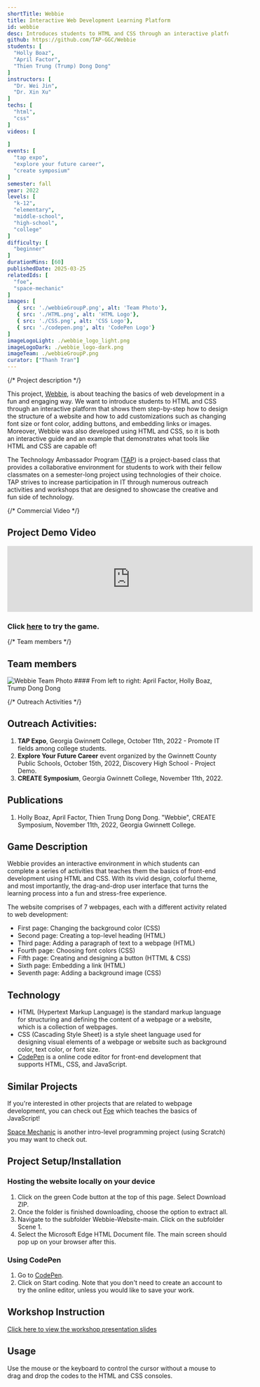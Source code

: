 ```yaml
---
shortTitle: Webbie
title: Interactive Web Development Learning Platform
id: webbie
desc: Introduces students to HTML and CSS through an interactive platform that shows them step-by-step how to design the structure of a website and how to add customizations such as changing font size or font color, adding buttons, and embedding links or images.
github: https://github.com/TAP-GGC/Webbie
students: [
  "Holly Boaz",
  "April Factor",
  "Thien Trung (Trump) Dong Dong"
]
instructors: [
  "Dr. Wei Jin",
  "Dr. Xin Xu"
] 
techs: [
  "html",
  "css"
]
videos: [
  
]
events: [
  "tap expo",
  "explore your future career",
  "create symposium"
]
semester: fall
year: 2022
levels: [
  "k-12",
  "elementary",
  "middle-school",
  "high-school",
  "college"
] 
difficulty: [
  "beginner"
] 
durationMins: [60]
publishedDate: 2025-03-25
relatedIds: [
  "foe",
  "space-mechanic"
]
images: [
   { src: './webbieGroupP.png', alt: 'Team Photo'},
   { src: './HTML.png', alt: 'HTML Logo'},
   { src: './CSS.png', alt: 'CSS Logo'},
   { src: './codepen.png', alt: 'CodePen Logo'}
]
imageLogoLight: ./webbie_logo_light.png
imageLogoDark: ./webbie_logo-dark.png
imageTeam: ./webbieGroupP.png
curator: ["Thanh Tran"]
---
```




{/* Project description */}

This project, <a href="https://tap-ggc.github.io/Webbie/Scene%201/mainPage.html" target="_blank" rel="noopener noreferrer">Webbie</a>, is about teaching the basics of web development in a fun and engaging way. We want to introduce students to HTML and CSS through an interactive platform that shows them step-by-step how to design the structure of a website and how to add customizations such as changing font size or font color, adding buttons, and embedding links or images. Moreover, Webbie was also developed using HTML and CSS, so it is both an interactive guide and an example that demonstrates what tools like HTML and CSS are capable of!

The Technology Ambassador Program ([TAP](https://ggc.edu/academics/school-of-science-and-technology/research-internships-service-learning/technology-ambassador-program)) is a project-based class that provides a collaborative environment for students to work with their fellow classmates on a semester-long project using technologies of their choice. TAP strives to increase participation in IT through numerous outreach activities and workshops that are designed to showcase the creative and fun side of technology.

{/* Commercial Video */}
## Project Demo Video
<div className="video-container">
  <iframe 
    width="560" 
    class="youtube"
    src="https://github.com/user-attachments/assets/f3876054-5480-45ac-bf06-b36a356564ec" 
    title="Webbie Commercial Video" 
    frameBorder="0" 
    allow="accelerometer; autoplay; clipboard-write; encrypted-media; gyroscope; picture-in-picture" 
    allowFullScreen>
  </iframe>
</div>

### Click <a href="https://tap-ggc.github.io/Webbie/Scene%201/mainPage.html" target="_blank" rel="noopener noreferrer">here</a> to try the game.

{/* Team members */}
## Team members
<Image src={TeamPhoto} alt="Webbie Team Photo" />
#### From left to right: April Factor, Holly Boaz, Trump Dong Dong
<br />

{/* Outreach Activities */}
## Outreach Activities:
1. **TAP Expo**, Georgia Gwinnett College, October 11th, 2022 - Promote IT fields among college students.
2. **Explore Your Future Career** event organized by the Gwinnett County Public Schools, October 15th, 2022, Discovery High School - Project Demo.
3. **CREATE Symposium**, Georgia Gwinnett College, November 11th, 2022.

## Publications
1. Holly Boaz, April Factor, Thien Trung Dong Dong. "Webbie", CREATE Symposium, November 11th, 2022, Georgia Gwinnett College.


## Game Description
Webbie provides an interactive environment in which students can complete a series of activities that teaches them the basics of front-end development using HTML and CSS. With its vivid design, colorful theme, and most importantly, the drag-and-drop user interface that turns the learning process into a fun and stress-free experience.

The website comprises of 7 webpages, each with a different activity related to web development:
* First page: Changing the background color (CSS)
* Second page: Creating a top-level heading (HTML)
* Third page: Adding a paragraph of text to a webpage (HTML)
* Fourth page: Choosing font colors (CSS)
* Fifth page: Creating and designing a button (HTTML & CSS)
* Sixth page: Embedding a link (HTML)
* Seventh page: Adding a background image (CSS)

## Technology
<div class='gallery-list'>
<Logo src={HTMLLogo.src} alt="HTML Logo" />
<Logo src={CSSLogo.src} alt="CSS Logo" />
<Logo src={CodePenLogo.src} alt="CodePen Logo" link="https://codepen.io/" />
</div>

* HTML (Hypertext Markup Language) is the standard markup language for structuring and defining the content of a webpage or a website, which is a collection of webpages.
* CSS (Cascading Style Sheet) is a style sheet language used for designing visual elements of a webpage or website such as background color, text color, or font size.
* <a href="https://codepen.io/" target="_blank" rel="noopener noreferrer">CodePen</a> is a online code editor for front-end development that supports HTML, CSS, and JavaScript.

## Similar Projects
If you're interested in other projects that are related to webpage development, you can check out <a href="https://github.com/TAP-GGC/Foe" target="_blank" rel="noopener noreferrer">Foe</a> which teaches the basics of JavaScript!

<a href="https://github.com/TAP-GGC/SpaceMechanic/blob/main/README.md" target="_blank" rel="noopener noreferrer">Space Mechanic</a> is another intro-level programming project (using Scratch) you may want to check out.

## Project Setup/Installation

### Hosting the website locally on your device
1. Click on the green Code button at the top of this page. Select Download ZIP.
2. Once the folder is finished downloading, choose the option to extract all.
3. Navigate to the subfolder Webbie-Website-main. Click on the subfolder Scene 1.
4. Select the Microsoft Edge HTML Document file. The main screen should pop up on your browser after this.

### Using CodePen
1. Go to [CodePen](https://codepen.io/).
2. Click on Start coding. Note that you don't need to create an account to try the online editor, unless you would like to save your work.

## Workshop Instruction
<a href="https://github.com/TAP-GGC/Webbie/blob/main/Documents/workshop_materials/Webbie%20workshop.pdf" target="_blank" rel="noopener noreeferrer">Click here to view the workshop presentation slides</a>

## Usage
Use the mouse or the keyboard to control the cursor without a mouse to drag and drop the codes to the HTML and CSS consoles.